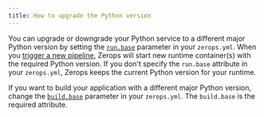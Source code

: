 ```yaml
---
title: How to upgrade the Python version
---
```


You can upgrade or downgrade your Python service to a different major Python version by setting the <a href="/python/how-to/build-pipeline#base-1"><code>run.base</code></a> parameter in your `zerops.yml`. When you [trigger a new pipeline](/python/how-to/trigger-pipeline), Zerops will start new runtime container(s) with the required Python version. If you don't specify the `run.base` attribute in your `zerops.yml`, Zerops keeps the current Python version for your runtime.

If you want to build your application with a different major Python version, change the <a href="/python/how-to/build-pipeline#base"><code>build.base</code></a> parameter in your `zerops.yml`. The `build.base` is the required attribute.
